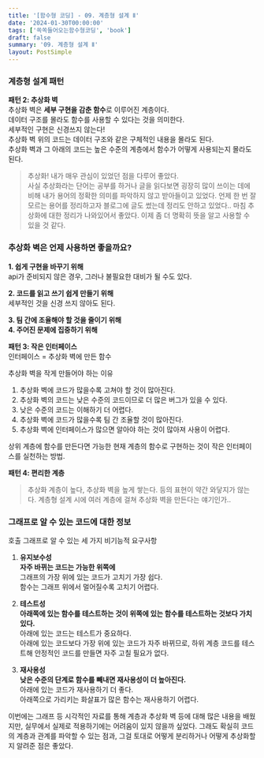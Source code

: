 ```yaml
---
title: '[함수형 코딩] - 09. 계층형 설계 Ⅱ'
date: '2024-01-30T00:00:00'
tags: ['쏙쏙들어오는함수형코딩', 'book']
draft: false
summary: '09. 계층형 설계 Ⅱ'
layout: PostSimple
---
```


### 계층형 설계 패턴

**패턴 2: 추상화 벽**  
추상화 벽은 **세부 구현을 감춘 함수**로 이루어진 계층이다.  
데이터 구조를 몰라도 함수를 사용할 수 있다는 것을 의미한다.  
세부적인 구현은 신경쓰지 않는다!  
추상화 벽 위의 코드는 데이터 구조와 같은 구체적인 내용을 몰라도 된다.  
추상화 벽과 그 아래의 코드는 높은 수준의 계층에서 함수가 어떻게 사용되는지 몰라도 된다.

> 추상화! 내가 매우 관심이 있었던 점을 다루어 좋았다.  
> 사실 추상화라는 단어는 공부를 하거나 글을 읽다보면 굉장히 많이 쓰이는 데에 비해 내가 용어의 정확한 의미를 파악하지 않고 받아들이고 있었다.
> 언제 한 번 잘 모르는 용어를 정리하고자 블로그에 글도 썼는데 정리도 안하고 있었다..
> 마침 추상화에 대한 정리가 나와있어서 좋았다. 이제 좀 더 명확히 뜻을 알고 사용할 수 있을 것 같다.

### 추상화 벽은 언제 사용하면 좋을까요?

**1. 쉽게 구현을 바꾸기 위해**  
api가 준비되지 않은 경우, 그러나 불필요한 대비가 될 수도 있다.

**2. 코드를 읽고 쓰기 쉽게 만들기 위해**  
세부적인 것을 신경 쓰지 않아도 된다.

**3. 팀 간에 조율해야 할 것을 줄이기 위해**  
**4. 주어진 문제에 집중하기 위해**

**패턴 3: 작은 인터페이스**  
인터페이스 = 추상화 벽에 만든 함수

추상화 벽을 작게 만들어야 하는 이유

1. 추상화 벽에 코드가 많을수록 고쳐야 할 것이 많아진다.
2. 추상화 벽의 코드는 낮은 수준의 코드이므로 더 많은 버그가 있을 수 있다.
3. 낮은 수준의 코드는 이해하기 더 어렵다.
4. 추상화 벽에 코드가 많을수록 팀 간 조율할 것이 많아진다.
5. 추상화 벽에 인터페이스가 많으면 알아야 하는 것이 많아져 사용이 어렵다.

상위 계층에 함수를 만든다면 가능한 현재 계층의 함수로 구현하는 것이 작은 인터페이스를 실천하는 방법.

**패턴 4: 편리한 계층**

> 추상화 계층이 높다, 추상화 벽을 높게 쌓는다. 등의 표현이 약간 와닿지가 않는다. 계층형 설계 시에 여러 계층에 걸쳐 추상화 벽을 만든다는 얘기인가..

### 그래프로 알 수 있는 코드에 대한 정보

호출 그래프로 알 수 있는 세 가지 비기능적 요구사항

1. **유지보수성**  
   **자주 바뀌는 코드는 가능한 위쪽에**  
   그래프의 가장 위에 있는 코드가 고치기 가장 쉽다.  
   함수는 그래프 위에서 멀어질수록 고치기 어렵다.

2. **테스트성**  
   **아래쪽에 있는 함수를 테스트하는 것이 위쪽에 있는 함수를 테스트하는 것보다 가치 있다.**  
   아래에 있는 코드는 테스트가 중요하다.  
   아래에 있는 코드보다 가장 위에 있는 코드가 자주 바뀌므로, 하위 계층 코드를 테스트해 안정적인 코드를 만들면 자주 고칠 필요가 없다.

3. **재사용성**  
   **낮은 수준의 단계로 함수를 빼내면 재사용성이 더 높아진다.**  
   아래에 있는 코드가 재사용하기 더 좋다.  
   아래쪽으로 가리키는 화살표가 많은 함수는 재사용하기 어렵다.

이번에는 그래프 등 시각적인 자료를 통해 계층과 추상화 벽 등에 대해 많은 내용을 배웠지만, 실무에서 실제로 적용하기에는 어려움이 있지 않을까 싶었다. 그래도 확실히 코드의 계층과 관계를 파악할 수 있는 점과, 그걸 토대로 어떻게 분리하거나 어떻게 추상화할 지 알려준 점은 좋았다.
